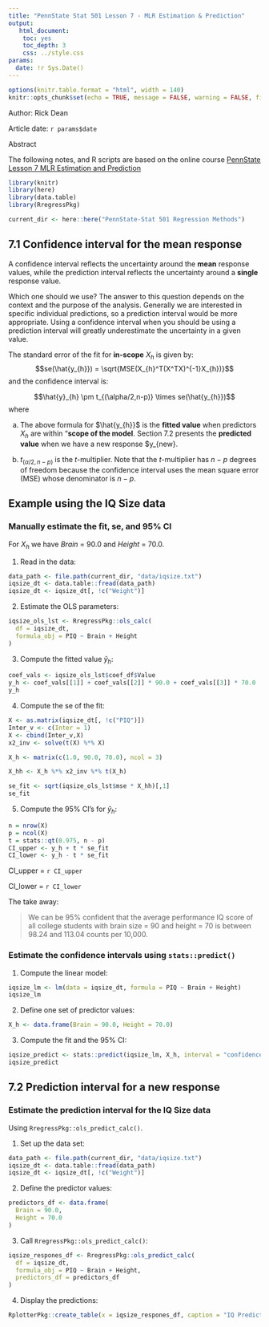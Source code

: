 ```yaml
---
title: "PennState Stat 501 Lesson 7 - MLR Estimation & Prediction"
output: 
   html_document:
    toc: yes
    toc_depth: 3
    css: ../style.css
params:
  date: !r Sys.Date()    
---
```


```r
options(knitr.table.format = "html", width = 140)
knitr::opts_chunk$set(echo = TRUE, message = FALSE, warning = FALSE, fig.width = 12, fig.height = 8)
```

<div>

Author: Rick Dean

</div>

<div>

Article date: `r params$date`

</div>

::: {.abstract}
<p class="abstract">

Abstract

</p>

The following notes, and R scripts are based on the online course [PennState Lesson 7 MLR Estimation and Prediction](https://online.stat.psu.edu/stat501/lesson/7)
:::

```r
library(knitr)
library(here)
library(data.table)
library(RregressPkg)

current_dir <- here::here("PennState-Stat 501 Regression Methods")
```

## 7.1 Confidence interval for the mean response
A confidence interval reflects the uncertainty around the **mean** response values, while the prediction interval reflects the uncertainty around a **single** response value.

Which one should we use? The answer to this question depends on the context and the purpose of the analysis.  Generally we are interested in specific individual predictions, so a prediction interval would be more appropriate. Using a confidence interval when you should be using a prediction interval will greatly underestimate the uncertainty in a given value.

The standard error of the fit for **in-scope** $X_{h}$ is given by: $$se(\hat{y_{h}}) = \sqrt{MSE(X_{h}^T(X^TX)^{-1}X_{h})}$$ and the confidence interval is:

$$\hat{y}_{h}  \pm  t_{(\alpha/2,n-p)} \times se(\hat{y_{h}})$$ where

a.  The above formula for $\hat{y_{h}}$ is the **fitted value** when predictors $X_{h}$ are within "**scope of the model**. Section 7.2 presents the  **predicted value** when we have a new response $y_{new}.

b.  $t_{(\alpha/2,n-p)}$ is the $t$-multiplier. Note that the $t$-multiplier has $n-p$ degrees of freedom because the confidence interval uses the mean square error (MSE) whose denominator is $n-p$.

## Example using the IQ Size data

### Manually estimate the fit, se, and 95% CI

For $X_{h}$ we have *Brain* = 90.0 and *Height* = 70.0.

1.  Read in the data:

```r
data_path <- file.path(current_dir, "data/iqsize.txt")
iqsize_dt <- data.table::fread(data_path)
iqsize_dt <- iqsize_dt[, !c("Weight")]
```

2.  Estimate the OLS parameters:

```r
iqsize_ols_lst <- RregressPkg::ols_calc(
  df = iqsize_dt,
  formula_obj = PIQ ~ Brain + Height
)
```

3.  Compute the fitted value $\hat{y}_{h}$:

```r
coef_vals <- iqsize_ols_lst$coef_df$Value
y_h <- coef_vals[[1]] + coef_vals[[2]] * 90.0 + coef_vals[[3]] * 70.0
y_h
```

4.  Compute the se of the fit:

```r
X <- as.matrix(iqsize_dt[, !c("PIQ")])
Inter_v <- c(Inter = 1)
X <- cbind(Inter_v,X)
x2_inv <- solve(t(X) %*% X)

X_h <- matrix(c(1.0, 90.0, 70.0), ncol = 3)

X_hh <- X_h %*% x2_inv %*% t(X_h)

se_fit <- sqrt(iqsize_ols_lst$mse * X_hh)[,1]
se_fit
```

5.  Compute the 95% CI's for $\hat{y}_{h}$:

```r
n = nrow(X)
p = ncol(X)
t = stats::qt(0.975, n - p)
CI_upper <- y_h + t * se_fit
CI_lower <- y_h - t * se_fit
```

CI_upper = `r CI_upper`

CI_lower = `r CI_lower`

The take away:

> We can be 95% confident that the average performance IQ score of all college students with brain size = 90 and height = 70 is between 98.24 and 113.04 counts per 10,000.

### Estimate the confidence intervals using `stats::predict()`

1. Compute the linear model:
```r
iqsize_lm <- lm(data = iqsize_dt, formula = PIQ ~ Brain + Height)
iqsize_lm
```
2. Define one set of predictor values:
```r
X_h <- data.frame(Brain = 90.0, Height = 70.0)
```

3. Compute the fit and the 95% CI:
```r
iqsize_predict <- stats::predict(iqsize_lm, X_h, interval = "confidence", se.fit = T)
iqsize_predict
```


## 7.2 Prediction interval for a new response 

### Estimate the prediction interval for the IQ Size data

Using `RregressPkg::ols_predict_calc()`.

1. Set up the data set:
```r
data_path <- file.path(current_dir, "data/iqsize.txt")
iqsize_dt <- data.table::fread(data_path)
iqsize_dt <- iqsize_dt[, !c("Weight")]
```

2. Define the predictor values:
```r
predictors_df <- data.frame(
  Brain = 90.0,
  Height = 70.0
)
```

3. Call `RregressPkg::ols_predict_calc()`:
```r
iqsize_respones_df <- RregressPkg::ols_predict_calc(
  df = iqsize_dt,
  formula_obj = PIQ ~ Brain + Height,
  predictors_df = predictors_df
)
```

4. Display the predictions:
```r
RplotterPkg::create_table(x = iqsize_respones_df, caption = "IQ Predictions")
```

